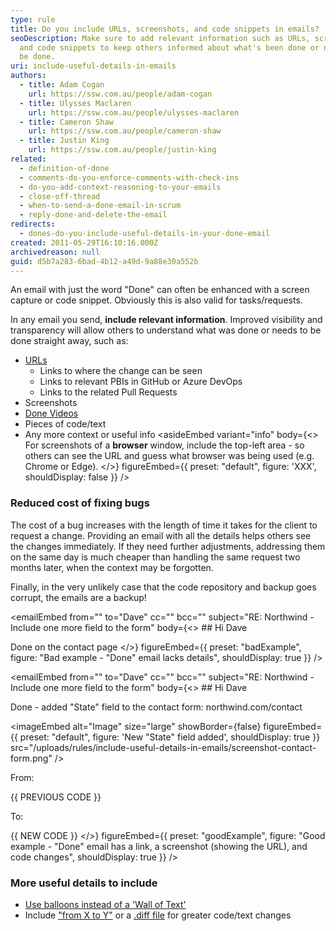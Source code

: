 ```yaml
---
type: rule
title: Do you include URLs, screenshots, and code snippets in emails?
seoDescription: Make sure to add relevant information such as URLs, screenshots,
  and code snippets to keep others informed about what's been done or needs to
  be done.
uri: include-useful-details-in-emails
authors:
  - title: Adam Cogan
    url: https://ssw.com.au/people/adam-cogan
  - title: Ulysses Maclaren
    url: https://ssw.com.au/people/ulysses-maclaren
  - title: Cameron Shaw
    url: https://ssw.com.au/people/cameron-shaw
  - title: Justin King
    url: https://ssw.com.au/people/justin-king
related:
  - definition-of-done
  - comments-do-you-enforce-comments-with-check-ins
  - do-you-add-context-reasoning-to-your-emails
  - close-off-thread
  - when-to-send-a-done-email-in-scrum
  - reply-done-and-delete-the-email
redirects:
  - dones-do-you-include-useful-details-in-your-done-email
created: 2011-05-29T16:10:16.000Z
archivedreason: null
guid: d5b7a283-6bad-4b12-a49d-9a88e30a552b
---
```


An email with just the word "Done" can often be enhanced with a screen capture or code snippet. Obviously this is also valid for tasks/requests.

In any email you send, **include relevant information**. Improved visibility and transparency will allow others to understand what was done or needs to be done straight away, such as:

* [URLs](/include-links-in-emails)
  * Links to where the change can be seen
  * Links to relevant PBIs in GitHub or Azure DevOps
  * Links to the related Pull Requests
* Screenshots
* [Done Videos](https://ssw.com.au/rules/send-done-videos/)
* Pieces of code/text
* Any more context or useful info
<asideEmbed
  variant="info"
  body={<>
    For screenshots of a **browser** window, include the top-left area - so others can see the URL and guess what browser was being used (e.g. Chrome or Edge).
  </>}
  figureEmbed={{
    preset: "default",
    figure: 'XXX',
    shouldDisplay: false
  }}
/>

### Reduced cost of fixing bugs

The cost of a bug increases with the length of time it takes for the client to request a change. Providing an email with all the details helps others see the changes immediately. If they need further adjustments, addressing them on the same day is much cheaper than handling the same request two months later, when the context may be forgotten.

Finally, in the very unlikely case that the code repository and backup goes corrupt, the emails are a backup!

<emailEmbed
  from=""
  to="Dave"
  cc=""
  bcc=""
  subject="RE: Northwind - Include one more field to the form"
  body={<>
    ## Hi Dave

Done on the contact page
  </>}
  figureEmbed={{
    preset: "badExample",
    figure: "Bad example - "Done" email lacks details",
    shouldDisplay: true
  }}
/>

<emailEmbed
  from=""
  to="Dave"
  cc=""
  bcc=""
  subject="RE: Northwind - Include one more field to the form"
  body={<>
    ## Hi Dave

Done - added "State" field to the contact form: northwind&#46;com/contact


<imageEmbed
  alt="Image"
  size="large"
  showBorder={false}
  figureEmbed=&#123;&#123;
    preset: "default",
    figure: 'New "State" field added',
    shouldDisplay: true
  &#125;&#125;
  src="/uploads/rules/include-useful-details-in-emails/screenshot-contact-form.png"
/>

From:

&#123;&#123; PREVIOUS CODE &#125;&#125;

To:

&#123;&#123; NEW CODE &#125;&#125;
  </>}
  figureEmbed={{
    preset: "goodExample",
    figure: "Good example - "Done" email has a link, a screenshot (showing the URL), and code changes",
    shouldDisplay: true
  }}
/>

### More useful details to include

* [Use balloons instead of a 'Wall of Text'](/screenshots-do-you-use-balloons-instead-of-a-wall-of-text)
* Include ["from X to Y"](/change-from-x-to-y) or a [.diff file](https://www.diffchecker.com) for greater code/text changes